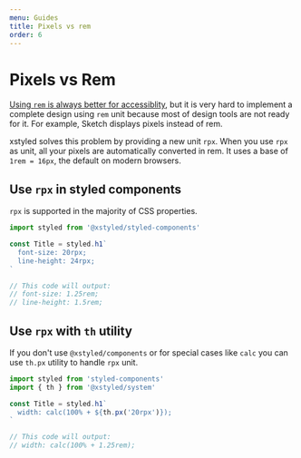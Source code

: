 ```yaml
---
menu: Guides
title: Pixels vs rem
order: 6
---
```


# Pixels vs Rem

[Using `rem` is always better for accessiblity](https://engageinteractive.co.uk/blog/em-vs-rem-vs-px), but it is very hard to implement a complete design using `rem` unit because most of design tools are not ready for it. For example, Sketch displays pixels instead of rem.

xstyled solves this problem by providing a new unit `rpx`. When you use `rpx` as unit, all your pixels are automatically converted in rem. It uses a base of `1rem = 16px`, the default on modern browsers.

## Use `rpx` in styled components

`rpx` is supported in the majority of CSS properties.

```js
import styled from '@xstyled/styled-components'

const Title = styled.h1`
  font-size: 20rpx;
  line-height: 24rpx;
`

// This code will output:
// font-size: 1.25rem;
// line-height: 1.5rem;
```

## Use `rpx` with `th` utility

If you don't use `@xstyled/components` or for special cases like `calc` you can use `th.px` utility to handle `rpx` unit.

```js
import styled from 'styled-components'
import { th } from '@xstyled/system'

const Title = styled.h1`
  width: calc(100% + ${th.px('20rpx')});
`

// This code will output:
// width: calc(100% + 1.25rem);
```
